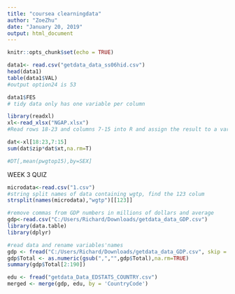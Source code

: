 ---
title: "coursea clearningdata"
author: "ZoeZhu"
date: "January 20, 2019"
output: html_document
---

```{r setup, include=FALSE}
knitr::opts_chunk$set(echo = TRUE)
```

```{r which propetry has value larger than 100000}

data1<- read.csv("getdata_data_ss06hid.csv")
head(data1)
table(data1$VAL)
#output option24 is 53

```

```{r look at FES }
data1$FES
# tidy data only has one variable per column
```

```{r }
library(readxl)
xl<-read_xlsx("NGAP.xlsx")
#Read rows 18-23 and columns 7-15 into R and assign the result to a variable called:dat

dat<-xl[18:23,7:15]
sum(dat$zip*dat$xt,na.rm=T)
```

```{r datatable}
#DT[,mean(pwgtop15),by=SEX]
```

WEEK 3 QUIZ
```{r week3 q1}
microdata<-read.csv("1.csv")
#string split names of data containing wgtp, find the 123 colum
strsplit(names(microdata),"wgtp")[[123]]
```

```{r week 3 q2 GDP average GDP }
#remove commas from GDP numbers in millions of dollars and average
gdp<-read.csv("C:/Users/Richard/Downloads/getdata_data_GDP.csv")
library(data.table)
library(dplyr)

#read data and rename variables'names
gdp <- fread("C:/Users/Richard/Downloads/getdata_data_GDP.csv", skip = 4, nrows = 191, select = c(1, 2, 4, 5), col.names = c("CountryCode", "Rank", "Economy", "Total"))
gdp$Total <- as.numeric(gsub(",","",gdp$Total),na.rm=TRUE)
summary(gdp$Total[2:190])

```

```{r q3 Match the data based on the country shortcode. Of the countries for which the end of the fiscal year is available, how many end in June?}
edu <- fread("getdata_Data_EDSTATS_COUNTRY.csv")
merged <- merge(gdp, edu, by = 'CountryCode')

```

